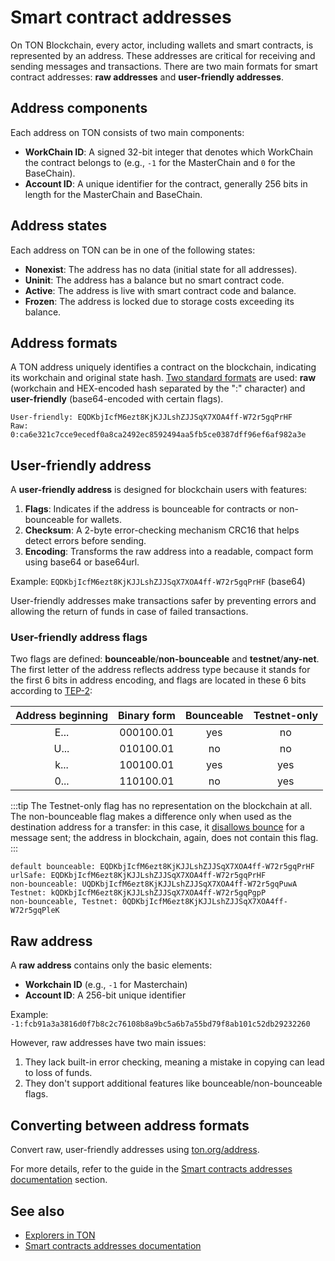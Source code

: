 
# Smart contract addresses

On TON Blockchain, every actor, including wallets and smart contracts, is represented by an address. These addresses are critical for receiving and sending messages and transactions. There are two main formats for smart contract addresses: **raw addresses** and **user-friendly addresses**.

## Address components

Each address on TON consists of two main components:
- **WorkChain ID**: A signed 32-bit integer that denotes which WorkChain the contract belongs to (e.g., `-1` for the MasterChain and `0` for the BaseChain).
- **Account ID**: A unique identifier for the contract, generally 256 bits in length for the MasterChain and BaseChain.

## Address states

Each address on TON can be in one of the following states:
- **Nonexist**: The address has no data (initial state for all addresses).
- **Uninit**: The address has a balance but no smart contract code.
- **Active**: The address is live with smart contract code and balance.
- **Frozen**: The address is locked due to storage costs exceeding its balance.

## Address formats

A TON address uniquely identifies a contract on the blockchain, indicating its workchain and original state hash. [Two standard formats](/v3/documentation/smart-contracts/addresses#raw-and-user-friendly-addresses) are used: **raw** (workchain and HEX-encoded hash separated by the ":" character) and **user-friendly** (base64-encoded with certain flags).

```
User-friendly: EQDKbjIcfM6ezt8KjKJJLshZJJSqX7XOA4ff-W72r5gqPrHF
Raw: 0:ca6e321c7cce9ecedf0a8ca2492ec8592494aa5fb5ce0387dff96ef6af982a3e
```

## User-friendly address

A **user-friendly address** is designed for blockchain users with features:
1. **Flags**: Indicates if the address is bounceable for contracts or non-bounceable for wallets.
2. **Checksum**: A 2-byte error-checking mechanism CRC16 that helps detect errors before sending.
3. **Encoding**: Transforms the raw address into a readable, compact form using base64 or base64url.

Example: `EQDKbjIcfM6ezt8KjKJJLshZJJSqX7XOA4ff-W72r5gqPrHF` (base64)

User-friendly addresses make transactions safer by preventing errors and allowing the return of funds in case of failed transactions.

### User-friendly address flags

Two flags are defined: **bounceable**/**non-bounceable** and **testnet**/**any-net**. The first letter of the address reflects address type because it stands for the first 6 bits in address encoding, and flags are located in these 6 bits according to [TEP-2](https://github.com/ton-blockchain/TEPs/blob/master/text/0002-address.md#smart-contract-addresses):

| Address beginning | Binary form | Bounceable | Testnet-only |
|:-----------------:|:-----------:|:----------:|:------------:|
|        E...       |  000100.01  |    yes     |   no         |
|        U...       |  010100.01  |     no     |   no         |
|        k...       |  100100.01  |    yes     |   yes        |
|        0...       |  110100.01  |     no     |   yes        |

:::tip
The Testnet-only flag has no representation on the blockchain at all. The non-bounceable flag makes a difference only when used as the destination address for a transfer: in this case, it [disallows bounce](/v3/documentation/smart-contracts/message-management/non-bounceable-messages) for a message sent; the address in blockchain, again, does not contain this flag.
:::

```
default bounceable: EQDKbjIcfM6ezt8KjKJJLshZJJSqX7XOA4ff-W72r5gqPrHF
urlSafe: EQDKbjIcfM6ezt8KjKJJLshZJJSqX7XOA4ff-W72r5gqPrHF
non-bounceable: UQDKbjIcfM6ezt8KjKJJLshZJJSqX7XOA4ff-W72r5gqPuwA
Testnet: kQDKbjIcfM6ezt8KjKJJLshZJJSqX7XOA4ff-W72r5gqPgpP
non-bounceable, Testnet: 0QDKbjIcfM6ezt8KjKJJLshZJJSqX7XOA4ff-W72r5gqPleK
```

## Raw address
A **raw address** contains only the basic elements:
- **Workchain ID** (e.g., `-1` for Masterchain)
- **Account ID**: A 256-bit unique identifier

Example:  
`-1:fcb91a3a3816d0f7b8c2c76108b8a9bc5a6b7a55bd79f8ab101c52db29232260`

However, raw addresses have two main issues:
1. They lack built-in error checking, meaning a mistake in copying can lead to loss of funds.
2. They don't support additional features like bounceable/non-bounceable flags.

## Converting between address formats

Convert raw, user-friendly addresses using [ton.org/address](https://ton.org/address/).

For more details, refer to the guide in the [Smart contracts addresses documentation](/v3/documentation/smart-contracts/addresses) section.

## See also

- [Explorers in TON](/v3/concepts/dive-into-ton/ton-ecosystem/explorers-in-ton)
- [Smart contracts addresses documentation](/v3/documentation/smart-contracts/addresses)

<Feedback />

